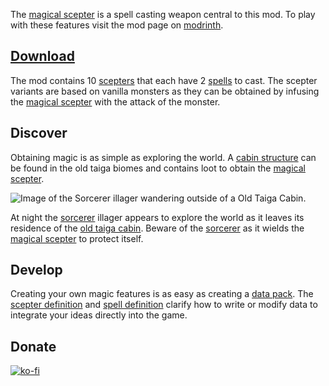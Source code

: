 
The [magical scepter][magical-scepter] is a spell casting weapon central to this mod.
To play with these features visit the mod page on [modrinth][modrinth].

## [Download][download]

The mod contains 10 [scepters][scepters] that each have 2 [spells][spells] to cast. 
The scepter variants are based on vanilla monsters as they can be obtained by 
infusing the [magical scepter][magical-scepter] with the attack of the monster.

## Discover
Obtaining magic is as simple as exploring the world. 
A [cabin structure][old-taiga-cabin] can be found in the old taiga biomes 
and contains loot to obtain the [magical scepter][magical-scepter].

![Image of the Sorcerer illager wandering outside of a Old Taiga Cabin.](https://cdn.modrinth.com/data/cached_images/8751612aaf5a1b4ffb132e992350de027d4bbb3c.png "Wandering Sorcerer Illager")

At night the [sorcerer][sorcerer] illager appears to explore the world as it leaves its residence of the [old taiga cabin][old-taiga-cabin].
Beware of the [sorcerer][sorcerer] as it wields the [magical scepter][magical-scepter] to protect itself.

## Develop

Creating your own magic features is as easy as creating a [data pack][data-pack].
The [scepter definition][scepter-definition] and [spell definition][spell-definition] 
clarify how to write or modify data to integrate your ideas directly into the game.

## Donate

[![ko-fi](https://ko-fi.com/img/githubbutton_sm.svg)](https://ko-fi.com/pistonpoek)

[magical-scepter]: https://moddedmc.wiki/en/project/magical-scepter/docs/items/magical_scepter "Magical Scepter"
[wiki]: https://moddedmc.wiki/en/project/magical-scepter/docs "Magical Scepter Wiki"
[modrinth]: https://modrinth.com/mod/magical-scepter "Magical Scepter Modrinth"
[download]: https://modrinth.com/mod/magical-scepter#download "Magical Scepter Download"

[scepters]: https://moddedmc.wiki/en/project/magical-scepter/docs/scepters/scepters "Scepters"
[spells]: https://moddedmc.wiki/en/project/magical-scepter/docs/spells/spells "Spells"

[old-taiga-cabin]: https://moddedmc.wiki/en/project/magical-scepter/docs/structures/old_taiga_cabin "Old Taiga Cabin"
[sorcerer]: https://moddedmc.wiki/en/project/magical-scepter/docs/entities/sorcerer "Sorcerer"

[data-pack]: https://minecraft.wiki/w/Tutorial:Creating_a_data_pack "Create Data Pack"
[scepter-definition]: https://moddedmc.wiki/en/project/magical-scepter/docs/scepters/scepter_definition "Scepter Definition"
[spell-definition]: https://moddedmc.wiki/en/project/magical-scepter/docs/spells/spell_definition "Spell Definition"